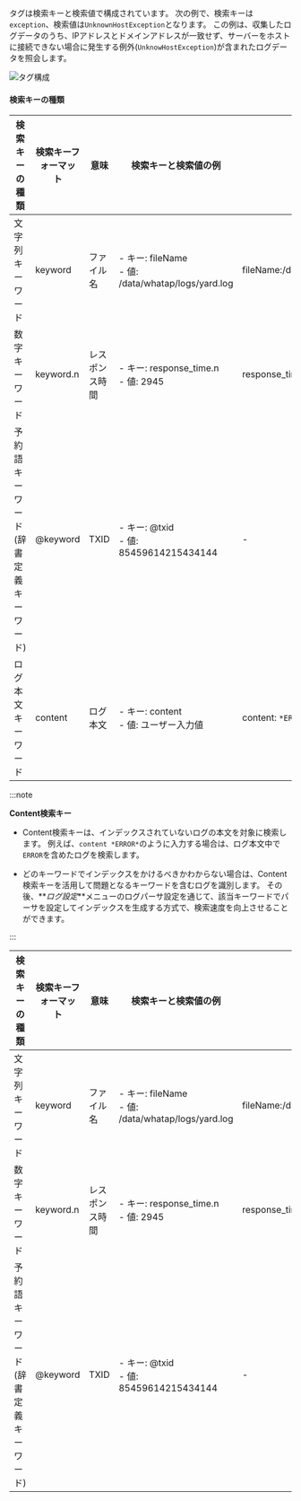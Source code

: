 タグは検索キーと検索値で構成されています。 次の例で、検索キーは`exception`、検索値は`UnknownHostException`となります。 この例は、収集したログデータのうち、IPアドレスとドメインアドレスが一致せず、サーバーをホストに接続できない場合に発生する例外(`UnknowHostException`)が含まれたログデータを照会します。

![タグ構成](/img/log-filter-comp.png)

#### 検索キーの種類

<InDoc pages="log-lt,aws-log-lt">

| 検索キーの種類                                     | 検索キーフォーマット | 意味      | 検索キーと検索値の例                                          | 検索例                                 |
| ------------------------------------------- | ---------- | ------- | --------------------------------------------------- | ----------------------------------- |
| 文字列キーワード                                    | keyword    | ファイル名   | - キー: fileName<br/> - 値: /data/whatap/logs/yard.log | fileName:/data/whatap/logs/yard.log |
| 数字キーワード                                     | keyword.n  | レスポンス時間 | - キー: response_time.n<br/> - 値: 2945                | response_time.n>=2945               |
| 予約語キーワード<br/>(辞書定義キーワード) | @keyword   | TXID    | - キー: @txid<br/> - 値: 85459614215434144             | -                                   |
| ログ本文キーワード                                   | content    | ログ本文    | - キー: content<br/> - 値: ユーザー入力値                     | content: `*ERROR*`                  |

:::note

**Content検索キー**

- Content検索キーは、インデックスされていないログの本文を対象に検索します。 例えば、`content *ERROR*`のように入力する場合は、ログ本文中で`ERROR`を含めたログを検索します。 

- どのキーワードでインデックスをかけるべきかわからない場合は、Content検索キーを活用して問題となるキーワードを含むログを識別します。 その後、**_ログ設定_**メニューのログパーサ設定を通じて、該当キーワードでパーサを設定してインデックスを生成する方式で、検索速度を向上させることができます。

:::

</InDoc>

<InDoc pages="log-search,aws-log-search">

| 検索キーの種類                                     | 検索キーフォーマット | 意味      | 検索キーと検索値の例                                          | 検索例                                 |
| ------------------------------------------- | ---------- | ------- | --------------------------------------------------- | ----------------------------------- |
| 文字列キーワード                                    | keyword    | ファイル名   | - キー: fileName<br/> - 値: /data/whatap/logs/yard.log | fileName:/data/whatap/logs/yard.log |
| 数字キーワード                                     | keyword.n  | レスポンス時間 | - キー: response_time.n<br/> - 値: 2945                | response_time.n>=2945               |
| 予約語キーワード<br/>(辞書定義キーワード) | @keyword   | TXID    | - キー: @txid<br/> - 値: 85459614215434144             | -                                   |

</InDoc>
